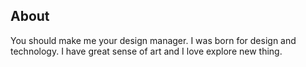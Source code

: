 ## About

You should make me your design manager. I was born for design and technology. I have great sense of art and I love explore new thing.
